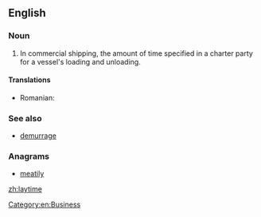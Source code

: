 ==English==

===Noun===
{{en-noun|~}}

# In commercial shipping, the amount of time specified in a charter party for a vessel's loading and unloading.
====Translations====
{{trans-top|amount of time specified in a charter party for a vessel's loading and unloading}}
* Romanian: {{t-|ro|timp de stalii}}
{{trans-bottom}}

===See also===
* [[demurrage]]

===Anagrams===
* [[meatily#English|meatily]]

[[Category:en:Business]]

[[zh:laytime]]